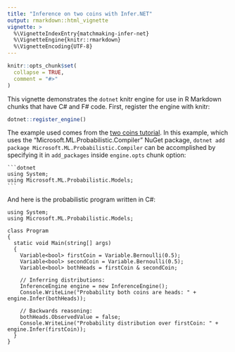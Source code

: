 ```yaml
---
title: "Inference on two coins with Infer.NET"
output: rmarkdown::html_vignette
vignette: >
  %\VignetteIndexEntry{matchmaking-infer-net}
  %\VignetteEngine{knitr::rmarkdown}
  %\VignetteEncoding{UTF-8}
---
```


```r
knitr::opts_chunk$set(
  collapse = TRUE,
  comment = "#>"
)
```

This vignette demonstrates the `dotnet` knitr engine for use in R Markdown chunks that have C# and F# code. First, register the engine with knitr:

```r
dotnet::register_engine()
```

The example used comes from the [two coins tutorial](https://dotnet.github.io/infer/userguide/Two%20coins%20tutorial.html). In this example, which uses the "Microsoft.ML.Probabilistic.Compiler" NuGet package, `dotnet add package Microsoft.ML.Probabilistic.Compiler` can be accomplished by specifying it in `add_packages` inside `engine.opts` chunk option:

````verbatim
```dotnet
using System;
using Microsoft.ML.Probabilistic.Models;
```
````

And here is the probabilistic program written in C#:

```dotnet
using System;
using Microsoft.ML.Probabilistic.Models;

class Program
{
  static void Main(string[] args)
  {
    Variable<bool> firstCoin = Variable.Bernoulli(0.5);
    Variable<bool> secondCoin = Variable.Bernoulli(0.5);
    Variable<bool> bothHeads = firstCoin & secondCoin;
    
    // Inferring distributions:
    InferenceEngine engine = new InferenceEngine();
    Console.WriteLine("Probability both coins are heads: " + engine.Infer(bothHeads));
    
    // Backwards reasoning:
    bothHeads.ObservedValue = false;
    Console.WriteLine("Probability distribution over firstCoin: " + engine.Infer(firstCoin));
  }
}
```
